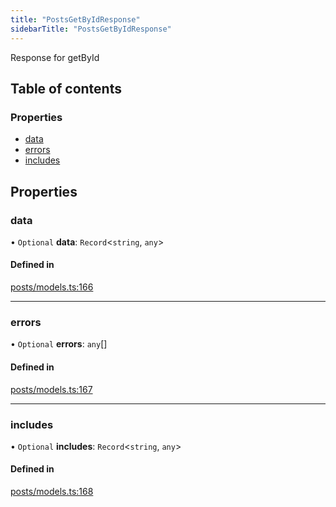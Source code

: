 ```yaml
---
title: "PostsGetByIdResponse"
sidebarTitle: "PostsGetByIdResponse"
---
```


Response for getById

## Table of contents

### Properties

- [data](/xdks/typescript/reference/interfaces/PostsGetByIdResponse#data)
- [errors](/xdks/typescript/reference/interfaces/PostsGetByIdResponse#errors)
- [includes](/xdks/typescript/reference/interfaces/PostsGetByIdResponse#includes)

## Properties

### data

• `Optional` **data**: `Record`\<`string`, `any`\>

#### Defined in

[posts/models.ts:166](https://github.com/xdevplatform/xdk/blob/298ca9350d035e40e7c8ee0753c50052819a41e2/xdk/typescript/src/posts/models.ts#L166)

___

### errors

• `Optional` **errors**: `any`[]

#### Defined in

[posts/models.ts:167](https://github.com/xdevplatform/xdk/blob/298ca9350d035e40e7c8ee0753c50052819a41e2/xdk/typescript/src/posts/models.ts#L167)

___

### includes

• `Optional` **includes**: `Record`\<`string`, `any`\>

#### Defined in

[posts/models.ts:168](https://github.com/xdevplatform/xdk/blob/298ca9350d035e40e7c8ee0753c50052819a41e2/xdk/typescript/src/posts/models.ts#L168)
